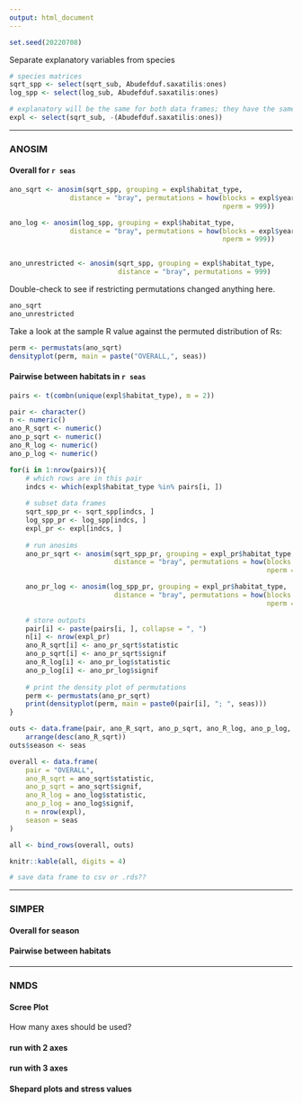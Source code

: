 ```yaml
---
output: html_document
---
```


```r
set.seed(20220708)
```


Separate explanatory variables from species  

```r
# species matrices
sqrt_spp <- select(sqrt_sub, Abudefduf.saxatilis:ones)
log_spp <- select(log_sub, Abudefduf.saxatilis:ones)

# explanatory will be the same for both data frames; they have the same rows
expl <- select(sqrt_sub, -(Abudefduf.saxatilis:ones))
```




***  

### ANOSIM  


#### Overall for `r seas`  

```r
ano_sqrt <- anosim(sqrt_spp, grouping = expl$habitat_type,
               distance = "bray", permutations = how(blocks = expl$year_season,
                                                     nperm = 999))

ano_log <- anosim(log_spp, grouping = expl$habitat_type,
               distance = "bray", permutations = how(blocks = expl$year_season,
                                                     nperm = 999))


ano_unrestricted <- anosim(sqrt_spp, grouping = expl$habitat_type,
                           distance = "bray", permutations = 999)

```


Double-check to see if restricting permutations changed anything here.  

```r
ano_sqrt
ano_unrestricted  
```

Take a look at the sample R value against the permuted distribution of Rs:  

```r
perm <- permustats(ano_sqrt)
densityplot(perm, main = paste("OVERALL,", seas))
```


#### Pairwise between habitats in `r seas`  

```r
pairs <- t(combn(unique(expl$habitat_type), m = 2))
```


```r
pair <- character()
n <- numeric()
ano_R_sqrt <- numeric()
ano_p_sqrt <- numeric()
ano_R_log <- numeric()
ano_p_log <- numeric()

for(i in 1:nrow(pairs)){
    # which rows are in this pair  
    indcs <- which(expl$habitat_type %in% pairs[i, ])
    
    # subset data frames
    sqrt_spp_pr <- sqrt_spp[indcs, ]
    log_spp_pr <- log_spp[indcs, ]
    expl_pr <- expl[indcs, ]
    
    # run anosims  
    ano_pr_sqrt <- anosim(sqrt_spp_pr, grouping = expl_pr$habitat_type,
                          distance = "bray", permutations = how(blocks = expl_pr$year_season,
                                                                nperm = 999))

    ano_pr_log <- anosim(log_spp_pr, grouping = expl_pr$habitat_type,
                          distance = "bray", permutations = how(blocks = expl_pr$year_season,
                                                                nperm = 999))
    
    # store outputs
    pair[i] <- paste(pairs[i, ], collapse = ", ")
    n[i] <- nrow(expl_pr)
    ano_R_sqrt[i] <- ano_pr_sqrt$statistic
    ano_p_sqrt[i] <- ano_pr_sqrt$signif
    ano_R_log[i] <- ano_pr_log$statistic
    ano_p_log[i] <- ano_pr_log$signif
    
    # print the density plot of permutations  
    perm <- permustats(ano_pr_sqrt)
    print(densityplot(perm, main = paste0(pair[i], "; ", seas)))
}
```


```r
outs <- data.frame(pair, ano_R_sqrt, ano_p_sqrt, ano_R_log, ano_p_log, n) %>% 
    arrange(desc(ano_R_sqrt))
outs$season <- seas

overall <- data.frame(
    pair = "OVERALL",
    ano_R_sqrt = ano_sqrt$statistic,
    ano_p_sqrt = ano_sqrt$signif,
    ano_R_log = ano_log$statistic,
    ano_p_log = ano_log$signif,
    n = nrow(expl),
    season = seas
)

all <- bind_rows(overall, outs)

knitr::kable(all, digits = 4)

# save data frame to csv or .rds??

```



***  

### SIMPER  

#### Overall for season  


#### Pairwise between habitats  


***  

### NMDS  

#### Scree Plot  

How many axes should be used?  


#### run with 2 axes  


#### run with 3 axes  


#### Shepard plots and stress values  
